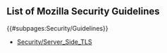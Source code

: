 == List of Mozilla Security Guidelines ==

{{#subpages:Security/Guidelines}}
<!-- Because ulfr needs his special pages ;-) -->
* [[Security/Server_Side_TLS]]
